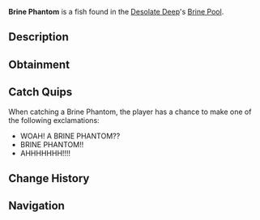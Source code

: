 {{FishInfobox
|image          = Brine Phantom.png
|rarity         = Legendary
|sea            = First Sea
|location       = [[Brine Pool]]
|sublocation    = 
|sources        = Fishing Rod
|radar_location = 
|prog_speed     = -30
|xp             = 1000
|weather        = Foggy
|time           = Night
|season         = Autumn
|bait           = Fish Head
|base_weight    = 650
|base_value     = 3000
|weight_range   = 170
|base_chance    = 0.05
|base_resil     = 15
}}
'''Brine Phantom''' is a {{Rarity|Legendary}} fish found in the [[Desolate Deep]]'s [[Desolate Deep#Brine Pool|Brine Pool]].

== Description ==
{{Description|The Brine Phantom is a hostile predator of the Desolate Deep Brine Pool. They possess several sharp mandibles on the front of their face, which they use to subdue prey. The Brine Phantom inhibits aggressive behaviour towards other creatures that happen to come anywhere close to it.|Bestiary Entry}}

== Obtainment ==
{{Description|Found in the Brine Pool.|Bestiary Hint}}
{{Fish Availability|
Desolate Deep/Brine Pool
|top_rods      = 
Leviathan's Fang Rod\10261.88\68226.98;
Free Spirit Rod\9995.49\67755.42;
Trident Rod\9183.82\62253.47;
Azure Of Lagoon\7229.77\48553.15;
No-Life Rod\7225.45\48524.15;
Great Rod of Oscar\6840.01\44485.53;
Resourceful Rod\5109.11\34198.36;
Destiny Rod\5223.87\34315.61;
Fortune Rod\3956\26607.86;
Ethereal Prism Rod\6775.46\44238.19;
Astralhook Rod\6746\44030.98;
Seraphic Rod\6729.18\44079.86;
Rod Of The Forgotten Fang\6257.12\41003.6;
Challenger's Rod\6230.45\40948.1;
Blazebringer Rod\6023.79\40140.74;
Verdant Shear Rod\5646.89\37682.04;
Zeus Rod\5639.73\37133.67;
Rod Of The Depths\5613.63\36831.25;
Rod Of The Exalted One\5419.97\35456.49;
Depthseeker Rod\5216.85\34417.12;
Avalanche Rod\4672.12\30829.7;
Reinforced Rod\4651.16\30701;
Volcanic Rod\4397.6\28955.09;
Steady Rod\1855.02\12468.01
|recommended   = Trident Rod
}}

== Catch Quips ==
When catching a Brine Phantom, the player has a chance to make one of the following exclamations:
* WOAH! A BRINE PHANTOM??
* BRINE PHANTOM!!
* AHHHHHHH!!!!

== Change History ==
{{Change History|{{subst:Current Version}}}}

== Navigation ==
{{Fish Navbox|Brine Pool}}